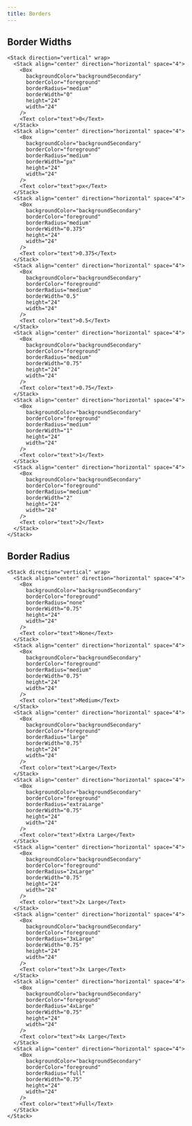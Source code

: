 ```yaml
---
title: Borders
---
```


## Border Widths

```tsx live=true
<Stack direction="vertical" wrap>
  <Stack align="center" direction="horizontal" space="4">
    <Box
      backgroundColor="backgroundSecondary"
      borderColor="foreground"
      borderRadius="medium"
      borderWidth="0"
      height="24"
      width="24"
    />
    <Text color="text">0</Text>
  </Stack>
  <Stack align="center" direction="horizontal" space="4">
    <Box
      backgroundColor="backgroundSecondary"
      borderColor="foreground"
      borderRadius="medium"
      borderWidth="px"
      height="24"
      width="24"
    />
    <Text color="text">px</Text>
  </Stack>
  <Stack align="center" direction="horizontal" space="4">
    <Box
      backgroundColor="backgroundSecondary"
      borderColor="foreground"
      borderRadius="medium"
      borderWidth="0.375"
      height="24"
      width="24"
    />
    <Text color="text">0.375</Text>
  </Stack>
  <Stack align="center" direction="horizontal" space="4">
    <Box
      backgroundColor="backgroundSecondary"
      borderColor="foreground"
      borderRadius="medium"
      borderWidth="0.5"
      height="24"
      width="24"
    />
    <Text color="text">0.5</Text>
  </Stack>
  <Stack align="center" direction="horizontal" space="4">
    <Box
      backgroundColor="backgroundSecondary"
      borderColor="foreground"
      borderRadius="medium"
      borderWidth="0.75"
      height="24"
      width="24"
    />
    <Text color="text">0.75</Text>
  </Stack>
  <Stack align="center" direction="horizontal" space="4">
    <Box
      backgroundColor="backgroundSecondary"
      borderColor="foreground"
      borderRadius="medium"
      borderWidth="1"
      height="24"
      width="24"
    />
    <Text color="text">1</Text>
  </Stack>
  <Stack align="center" direction="horizontal" space="4">
    <Box
      backgroundColor="backgroundSecondary"
      borderColor="foreground"
      borderRadius="medium"
      borderWidth="2"
      height="24"
      width="24"
    />
    <Text color="text">2</Text>
  </Stack>
</Stack>
```

## Border Radius

```tsx live=true
<Stack direction="vertical" wrap>
  <Stack align="center" direction="horizontal" space="4">
    <Box
      backgroundColor="backgroundSecondary"
      borderColor="foreground"
      borderRadius="none"
      borderWidth="0.75"
      height="24"
      width="24"
    />
    <Text color="text">None</Text>
  </Stack>
  <Stack align="center" direction="horizontal" space="4">
    <Box
      backgroundColor="backgroundSecondary"
      borderColor="foreground"
      borderRadius="medium"
      borderWidth="0.75"
      height="24"
      width="24"
    />
    <Text color="text">Medium</Text>
  </Stack>
  <Stack align="center" direction="horizontal" space="4">
    <Box
      backgroundColor="backgroundSecondary"
      borderColor="foreground"
      borderRadius="large"
      borderWidth="0.75"
      height="24"
      width="24"
    />
    <Text color="text">Large</Text>
  </Stack>
  <Stack align="center" direction="horizontal" space="4">
    <Box
      backgroundColor="backgroundSecondary"
      borderColor="foreground"
      borderRadius="extraLarge"
      borderWidth="0.75"
      height="24"
      width="24"
    />
    <Text color="text">Extra Large</Text>
  </Stack>
  <Stack align="center" direction="horizontal" space="4">
    <Box
      backgroundColor="backgroundSecondary"
      borderColor="foreground"
      borderRadius="2xLarge"
      borderWidth="0.75"
      height="24"
      width="24"
    />
    <Text color="text">2x Large</Text>
  </Stack>
  <Stack align="center" direction="horizontal" space="4">
    <Box
      backgroundColor="backgroundSecondary"
      borderColor="foreground"
      borderRadius="3xLarge"
      borderWidth="0.75"
      height="24"
      width="24"
    />
    <Text color="text">3x Large</Text>
  </Stack>
  <Stack align="center" direction="horizontal" space="4">
    <Box
      backgroundColor="backgroundSecondary"
      borderColor="foreground"
      borderRadius="4xLarge"
      borderWidth="0.75"
      height="24"
      width="24"
    />
    <Text color="text">4x Large</Text>
  </Stack>
  <Stack align="center" direction="horizontal" space="4">
    <Box
      backgroundColor="backgroundSecondary"
      borderColor="foreground"
      borderRadius="full"
      borderWidth="0.75"
      height="24"
      width="24"
    />
    <Text color="text">Full</Text>
  </Stack>
</Stack>
```
